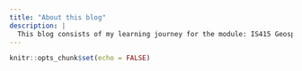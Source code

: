 ```yaml
---
title: "About this blog"
description: |
  This blog consists of my learning journey for the module: IS415 Geospatial Analytics and Applications.
---
```


```r
knitr::opts_chunk$set(echo = FALSE)
```
